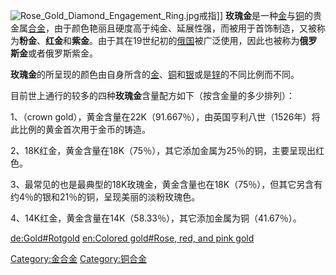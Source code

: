 [[File:Rose_Gold_Diamond_Engagement_Ring.jpg|thumb]]戒指]]
'''玫瑰金'''是一种[[金|金]]与[[铜|铜]]的贵金属[[合金|合金]]，由于颜色艳丽且硬度高于纯金、延展性强，而被用于首饰制造，又被称为'''粉金'''、'''红金'''和'''紫金'''。由于其在19世纪初的[[俄国|俄国]]被广泛使用，因此也被称为'''俄罗斯金'''或者俄罗斯紫金。

'''玫瑰金'''的所呈现的颜色由自身所含的[[金|金]]、[[铜|铜]]和[[银|银]]或是[[锌|锌]]的不同比例而不同。

目前世上通行的较多的四种'''玫瑰金'''含量配方如下（按含金量的多少排列）：

1、{{link-en|皇冠金|Crown gold}}（crown gold），黄金含量在22K（91.667％），由英国亨利八世（1526年）将此比例的黄金首次用于金币的铸造。

2、18K红金，黄金含量在18K（75％），其它添加金属为25％的铜，主要呈现出红色。

3、最常见的也是最典型的18K玫瑰金，黄金含量也在18K（75％），但其它另含有约4％的银和21％的铜，呈现美丽的淡粉玫瑰色。

4、14K红金，黄金含量在14K（58.33％），其它添加金属为铜（41.67％）。

{{珠寶材料}}

[[Category:金合金|Category:金合金]]
[[Category:铜合金|Category:铜合金]]

[[de:Gold#Rotgold|de:Gold#Rotgold]]
[[en:Colored_gold#Rose,_red,_and_pink_gold|en:Colored gold#Rose, red, and pink gold]]
